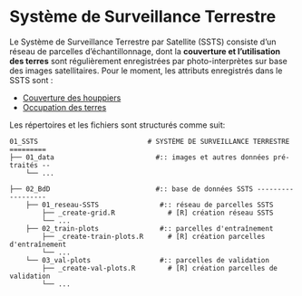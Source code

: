 
# Système de Surveillance Terrestre {#SSTS}

Le Système de Surveillance Terrestre par Satellite (SSTS) consiste d'un réseau de parcelles d'échantillonnage, dont la **couverture et l'utilisation des terres** sont régulièrement enregistrées par photo-interprètes sur base des images satellitaires. Pour le moment, les attributs enregistrés dans le SSTS sont :

* [Couverture des houppiers](#SSTS-couverture-houppiers)
* [Occupation des terres](#SSTS-occupation-terres)

Les répertoires et les fichiers sont structurés comme suit:

```
01_SSTS                           # SYSTÈME DE SURVEILLANCE TERRESTRE =========
├── 01_data                         #:: images et autres données pré-traités --
    └── ...
            
├── 02_BdD                          #:: base de données SSTS ------------------
    ├── 01_reseau-SSTS               #:: réseau de parcelles SSTS
        ├── _create-grid.R             # [R] création réseau SSTS    
        └── ...
    ├── 02_train-plots               #:: parcelles d'entraînement 
        ├── _create-train-plots.R      # [R] création parcelles d'entraînement                                
        └── ...             
    └── 03_val-plots                 #:: parcelles de validation
        ├── _create-val-plots.R        # [R] création parcelles de validation
        └── ... 
```